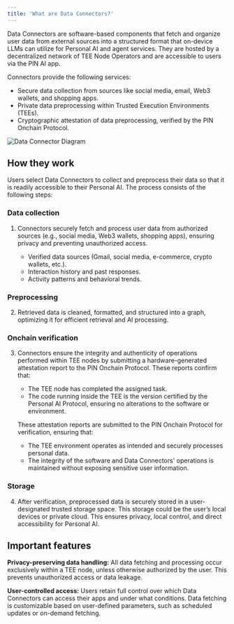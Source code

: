 ```yaml
---
title: 'What are Data Connectors?'
---
```

Data Connectors are software-based components that fetch and organize user data from external sources into a structured format that on-device LLMs can utilize for Personal AI and agent services. They are hosted by a decentralized network of TEE Node Operators and are accessible to users via the PIN AI app.

Connectors provide the following services:
- Secure data collection from sources like social media, email, Web3 wallets, and shopping apps.
- Private data preprocessing within Trusted Execution Environments (TEEs).
- Cryptographic attestation of data preprocessing, verified by the PIN Onchain Protocol.

![Data Connector Diagram](../images/Doc-Data-connector.png)

## How they work

Users select Data Connectors to collect and preprocess their data so that it is readily accessible to their Personal AI. The process consists of the following steps:

### Data collection

1. Connectors securely fetch and process user data from authorized sources (e.g., social media, Web3 wallets, shopping apps), ensuring privacy and preventing unauthorized access.

    - Verified data sources (Gmail, social media, e-commerce, crypto wallets, etc.).
    - Interaction history and past responses.
    - Activity patterns and behavioral trends.

### Preprocessing

2. Retrieved data is cleaned, formatted, and structured into a graph, optimizing it for efficient retrieval and AI processing.

### Onchain verification

3. Connectors ensure the integrity and authenticity of operations performed within TEE nodes by submitting a hardware-generated attestation report to the PIN Onchain Protocol. These reports confirm that:

    - The TEE node has completed the assigned task.
    - The code running inside the TEE is the version certified by the Personal AI Protocol, ensuring no alterations to the software or environment.

    These attestation reports are submitted to the PIN Onchain Protocol for verification, ensuring that:

    - The TEE environment operates as intended and securely processes personal data.
    - The integrity of the software and Data Connectors' operations is maintained without exposing sensitive user information.

### Storage

4. After verification, preprocessed data is securely stored in a user-designated trusted storage space. This storage could be the user’s local devices or private cloud. This ensures privacy, local control, and direct accessibility for Personal AI.

## Important features

**Privacy-preserving data handling:**
All data fetching and processing occur exclusively within a TEE node, unless otherwise authorized by the user. This prevents unauthorized access or data leakage.

**User-controlled access:**
Users retain full control over which Data Connectors can access their apps and under what conditions. Data fetching is customizable based on user-defined parameters, such as scheduled updates or on-demand fetching.